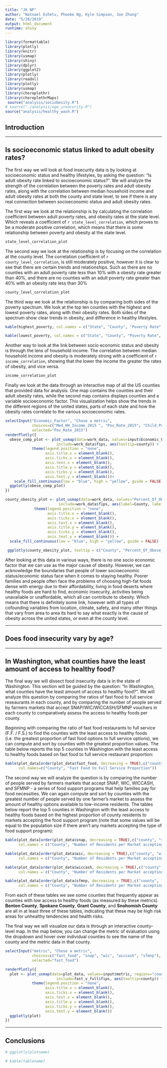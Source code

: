 ```yaml
---
title: "JK NP"
author: "Natnael Eshetu, Phoebe Ng, Kyle Simpson, Joe Zhang"
date: "5/28/2019"
output: html_document
runtime: shiny
---
```


```r
library(formattable)
library(plotly)
library(knitr)
library(usmap)
library(shiny)
library(dplyr)
library(ggplot2)
library(plotly)
library(readxl)
library(plotly)
library(usmap)
library(choroplethr)
library(choroplethrMaps)
 source("analysis/sociobesity.R")
# source("./analysis/age_insecurity.R")
source("analysis/healthy_wash.R")
```

## Introduction


-----

## Is socioeconomic status linked to adult obesity rates?
The first way we will look at food insecurity data is by looking at socioeconomic status and healthy lifestyles, by asking the question: "Is adult obesity rate linked to socioeconomic status?". We will analyze the strength of the correlation between the poverty rates and adult obesity rates, along with the correlation between median household income and adult obesity rates at both the county and state level, to see if there is any real connection between socioeconomic status and adult obesity rates. 

The first way we look at the relationship is by calculating the correlation coefficient between adult poverty rates, and obesity rates at the state level. Which reveals a coefficient of `r state_level_correlation`, which proves to be a moderate positive correlation, which means that there is some relationship between poverty and obesity at the state level. 

``` r
state_level_correlation_plot
```

The second way we look at the relationship is by focusing on the correlation at the county level. The correlation coefficient of `r county_level_correlation`, is still moderately positive, however it is clear to see that there are certain trends and relationships. Such as there are no counties with an adult poverty rate less than 10% with a obesity rate greater than 40%, and there are no counties with an adult poverty rate greater than 40% with an obesity rate less than 30%

``` r
county_level_correlation_plot
```

The third way we look at the relationship is by comparing both sides of the poverty spectrum. We look at the top ten counties with the highest and lowest poverty rates, along with their obesity rates. Both sides of the spectrum show clear trends in obesity, and difference in healthy lifestyles.
``` r
kable(highest_poverty, col.names = c("State", "County", "Poverty Rate", "Adult Obesity Rate"))
```
``` r
kable(lowest_poverty, col.names = c("State", "County", "Poverty Rate", "Adult Obesity Rate"))
```

Another way to look at the link between socio economic status and obesity is through the lens of household income. The correlation between median household income and obesity is moderately strong with a coefficient of `r income_correlation`, showing that the lower the income the greater the rates of obesity, and vice versa. 

``` r
income_correlation_plot
```

Finally we look at the data through an interactive map of all the US counties that provided data for analysis. One map contains the counties and their adult obesity rates, while the second map contains displays counties and a variable socioeconomic factor. This visualization helps show the trends in the different regions of the united states, parts of each state and how the obesity rates correlate to the various socioeconomic rates.
``` r
selectInput("Economic_Factor", "Chose a metric",
            choices=c("Med_HH_Income_2015 ", "Pov_Rate_2015", "Child_Pov_Rate_2015"),
            selected="Pov_Rate_2015")
renderPlotly({
  obese_comp_plot <- plot_usmap(data=work_data, values=input$Economic_Factor, regions="counties",
                       include=work_data$fips, aes(tooltip=county)) +
            theme(legend.position = "none",
                  axis.title.x = element_blank(),
                  axis.ticks.x = element_blank(),
                  axis.text.x = element_blank(),
                  axis.title.y = element_blank(),
                  axis.ticks.y = element_blank(),
                  axis.text.y = element_blank())+
    scale_fill_continuous(low = "blue", high = "yellow", guide = FALSE)
  ggplotly(obese_comp_plot)
})
```

``` r
county_obesity_plot <- plot_usmap(data=work_data, values="Percent_Of_Obese_Adults", regions="counties",
                        include=work_data$fips, aes(label=County, label2=Percent_Of_Obese_Adults)) +
             theme(legend.position = "none",
                   axis.title.x = element_blank(),
                   axis.ticks.x = element_blank(),
                   axis.text.x = element_blank(),
                   axis.title.y = element_blank(),
                   axis.ticks.y = element_blank(),
                   axis.text.y = element_blank()) +
  scale_fill_continuous(low = "blue", high = "yellow", guide = FALSE)

 ggplotly(county_obesity_plot, tooltip = c("County", "Percent_Of_Obese_Adults"))
```

After looking at this data in various ways, there is no one socio economic factor that we can use as the major cause of obesity. However, we can acknowledge the boundaries that people of lower socioeconomic status/economic status face when it comes to staying healthy. Poorer families and people often face the problems of choosing high-fat foods dense with energy due to their affordability, living in food deserts where healthy foods are hard to find, economic insecurity, activities being unavailable or unaffordable, which all can contribute to obesity. Which means that there is definitely some link, however with all types of cofounding variables from location, climate, safety, and many other things that vary from area to area its hard to say what exactly is the cause of obesity across the united states, or even at the county level.  

-----

## Does food insecurity vary by age?


-----

## In Washington, what counties have the least amount of access to healthy food?
The final way we will dissect food insecurity data is in the state of Washington.  This section will be guided by the question: "In Washington, what counties have the least amount of access to healthy food?".  We will analyze this question by comparing the ratios of fast food to full service reseaurants in each county, and by comparing the number of people served by farmers markets that accept SNAP/WIC/WICCASH/SFMNP vouchers in each county to comparatively assess the access to healthy foods per county.

Beginning with comparing the ratio of fast food restaurants to full service (F.F. / F.S.) to find the counties with the least access to healthy foods (i.e. the greatest proportion of fast food options to full service options), we can compute and sort by counties with the greatest proportion values.  The table below reports the top 5 counties in Washington with the least access to healthy foods based on fast food to full service restaurant proportion:

``` r
kable(plot_data[order(plot_data$fast_food, decreasing = TRUE),c("county", "fast_food")][1:5,], row.names = FALSE,
      col.names=c("County", "Fast Food to Full Service Proportion"))
```

The second way we will analyze the question is by comparing the number of people served by farmers markets that accept SNAP, WIC, WICCASH, and SFMNP - a series of food support programs that help families pay for food necessities.  We can again compute and sort by counties with the greatest number of people served by one farmer's market to assess the amount of healthy options available to low-income residents.  The tables below report the top 5 counties in Washington with the least access to healthy foods based on the highest proportion of county residents to markets accepting the food support program (note that some values will be equal to the population size if there aren't any markets accepting the type of food support program):

``` r
kable(plot_data[order(plot_data$snap, decreasing = TRUE),c("county", "snap")][1:5,], row.names = FALSE,
      col.names = c("County", "Number of Residents per Market accepting SNAP"))
```
``` r
kable(plot_data[order(plot_data$wic, decreasing = TRUE),c("county", "wic")][1:5,], row.names = FALSE,
      col.names = c("County", "Number of Residents per Market accepting WIC"))
```
``` r
kable(plot_data[order(plot_data$wiccash, decreasing = TRUE),c("county", "wiccash")][1:5,], row.names = FALSE,
      col.names = c("County", "Number of Residents per Market accepting WIC CASH"))
```
``` r
kable(plot_data[order(plot_data$sfmnp, decreasing = TRUE),c("county", "sfmnp")][1:5,], row.names = FALSE,
      col.names = c("County", "Number of Residents per Market accepting SFMNP"))
```

From each of these tables we see some counties that frequently appear as counties with low access to healthy foods (as measured by these metrics).  **Benton County**, **Spokane County**, **Grant County**, and **Snohomish County** are all in at least three of these tables, indicating that these may be high risk areas for unhealthy tendencies and health risks.

The final way we will visualize our data is through an interactive county-level map.  In the map below, you can change the metric of evaluation using the dropdown and hover over individual counties to see the name of the county and the metric data in that county.

``` r
selectInput("metric", "Chose a metric",
            choices=c("fast_food", "snap", "wic", "wiccash", "sfmnp"),
            selected="fast_food")

renderPlotly({
  plot <- plot_usmap(data=plot_data, values=input$metric, regions="counties",
                       include=fast_v_full$fips, aes(tooltip=county)) +
            theme(legend.position = "none",
                  axis.title.x = element_blank(),
                  axis.ticks.x = element_blank(),
                  axis.text.x = element_blank(),
                  axis.title.y = element_blank(),
                  axis.ticks.y = element_blank(),
                  axis.text.y = element_blank())
  ggplotly(plot)
})
```

-----

## Conclusions




```r
# ggplotly(plotname)
```


``` r
# kable(tablename)
```




